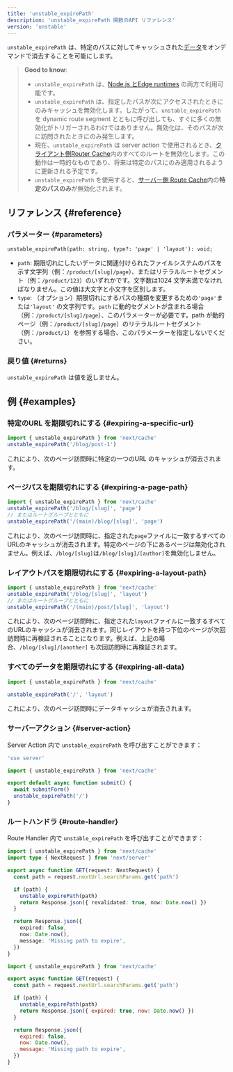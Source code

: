 ```yaml
---
title: 'unstable_expirePath'
description: 'unstable_expirePath 関数のAPI リファレンス'
version: 'unstable'
---
```


`unstable_expirePath` は、特定のパスに対してキャッシュされた[データ](/docs/app/building-your-application/caching)をオンデマンドで消去することを可能にします。

> **Good to know**:
>
> - `unstable_expirePath` は、[Node.js とEdge runtimes](/docs/app/building-your-application/rendering/edge-and-nodejs-runtimes) の両方で利用可能です。
> - `unstable_expirePath` は、指定したパスが次にアクセスされたときにのみキャッシュを無効化します。したがって、`unstable_expirePath` を dynamic route segment とともに呼び出しても、すぐに多くの無効化がトリガーされるわけではありません。無効化は、そのパスが次に訪問されたときにのみ発生します。
> - 現在、`unstable_expirePath` は server action で使用されるとき、[クライアント側Router Cache](/docs/app/building-your-application/caching#client-side-router-cache)内のすべてのルートを無効化します。この動作は一時的なものであり、将来は特定のパスにのみ適用されるように更新される予定です。
> - `unstable_expirePath` を使用すると、[サーバー側 Route Cache](/docs/app/building-your-application/caching#full-route-cache)内の**特定のパスのみ**が無効化されます。

## リファレンス {#reference}

### パラメーター {#parameters}

```tsx
unstable_expirePath(path: string, type?: 'page' | 'layout'): void;
```

- `path`: 期限切れにしたいデータに関連付けられたファイルシステムのパスを示す文字列（例：`/product/[slug]/page`）、またはリテラルルートセグメント（例：`/product/123`）のいずれかです。文字数は1024 文字未満でなければなりません。この値は大文字と小文字を区別します。
- `type`: （オプション）期限切れにするパスの種類を変更するための`'page'`または`'layout'` の文字列です。`path` に動的セグメントが含まれる場合（例：`/product/[slug]/page`）、このパラメーターが必要です。path が動的ページ（例：`/product/[slug]/page`）のリテラルルートセグメント（例：`/product/1`）を参照する場合、このパラメーターを指定しないでください。

### 戻り値 {#returns}

`unstable_expirePath` は値を返しません。

## 例 {#examples}

### 特定のURL を期限切れにする {#expiring-a-specific-url}

```ts
import { unstable_expirePath } from 'next/cache'
unstable_expirePath('/blog/post-1')
```

これにより、次のページ訪問時に特定の一つのURL のキャッシュが消去されます。

### ページパスを期限切れにする {#expiring-a-page-path}

```ts
import { unstable_expirePath } from 'next/cache'
unstable_expirePath('/blog/[slug]', 'page')
// またはルートグループとともに
unstable_expirePath('/(main)/blog/[slug]', 'page')
```

これにより、次のページ訪問時に、指定された`page`ファイルに一致するすべてのURLのキャッシュが消去されます。特定のページの下にあるページは無効化されません。例えば、`/blog/[slug]`は`/blog/[slug]/[author]`を無効化しません。

### レイアウトパスを期限切れにする {#expiring-a-layout-path}

```ts
import { unstable_expirePath } from 'next/cache'
unstable_expirePath('/blog/[slug]', 'layout')
// またはルートグループとともに
unstable_expirePath('/(main)/post/[slug]', 'layout')
```

これにより、次のページ訪問時に、指定された`layout`ファイルに一致するすべてのURLのキャッシュが消去されます。同じレイアウトを持つ下位のページが次回訪問時に再検証されることになります。例えば、上記の場合、`/blog/[slug]/[another]` も次回訪問時に再検証されます。

### すべてのデータを期限切れにする {#expiring-all-data}

```ts
import { unstable_expirePath } from 'next/cache'

unstable_expirePath('/', 'layout')
```

これにより、次のページ訪問時にデータキャッシュが消去されます。

### サーバーアクション {#server-action}

Server Action 内で `unstable_expirePath` を呼び出すことができます：

<Tabs>
<TabItem value="ts" label="TypeScript">

```ts title="app/actions.ts" switcher
'use server'

import { unstable_expirePath } from 'next/cache'

export default async function submit() {
  await submitForm()
  unstable_expirePath('/')
}
```

</TabItem>
</Tabs>

### ルートハンドラ {#route-handler}

Route Handler 内で `unstable_expirePath` を呼び出すことができます：

<Tabs>
<TabItem value="ts" label="TypeScript">

```ts title="app/api/expire/route.ts" switcher
import { unstable_expirePath } from 'next/cache'
import type { NextRequest } from 'next/server'

export async function GET(request: NextRequest) {
  const path = request.nextUrl.searchParams.get('path')

  if (path) {
    unstable_expirePath(path)
    return Response.json({ revalidated: true, now: Date.now() })
  }

  return Response.json({
    expired: false,
    now: Date.now(),
    message: 'Missing path to expire',
  })
}
```

</TabItem>
<TabItem value="js" label="JavaScript">

```js title="app/api/expire/route.js" switcher
import { unstable_expirePath } from 'next/cache'

export async function GET(request) {
  const path = request.nextUrl.searchParams.get('path')

  if (path) {
    unstable_expirePath(path)
    return Response.json({ expired: true, now: Date.now() })
  }

  return Response.json({
    expired: false,
    now: Date.now(),
    message: 'Missing path to expire',
  })
}
```

</TabItem>
</Tabs>
